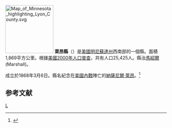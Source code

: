 {{noteTA
|T=zh-hans:莱昂县 (明尼苏达州);zh-hk:萊昂縣 (明尼蘇達州);zh-tw:萊昂郡 (明尼蘇達州);
}}
{{Otheruses|萊昂縣|subject=美國明尼蘇達州的一個縣|other=同名的縣}}
[[File:Map_of_Minnesota_highlighting_Lyon_County.svg|150px]]
'''萊昂縣'''（{{lang-en|Lyon County}}）是[[美國|美國]][[明尼蘇達州|明尼蘇達州]]西南部的一個縣。面積1,869平方公里。根據[[美國2000年人口普查|美國2000年人口普查]]，共有人口25,425人。縣治[[馬紹爾_(明尼蘇達州)|馬紹爾]] (Marshall)。

成立於1868年3月6日。縣名紀念在[[美國內戰|美國內戰]]陣亡的[[納薩尼爾·萊昂|納薩尼爾·萊昂]]。<ref>{{Cite web |url=http://www.house.leg.state.mn.us/hinfo/govseries/No33.htm |title=存档副本 |access-date=2007-03-23 |archive-url=https://web.archive.org/web/20120920003621/http://www.house.leg.state.mn.us/hinfo/govseries/No33.htm |archive-date=2012-09-20 |dead-url=yes }}</ref>

==参考文献==
<div class="references-small">
<references />
</div>
[[Category:明尼苏达州行政区划|L]]